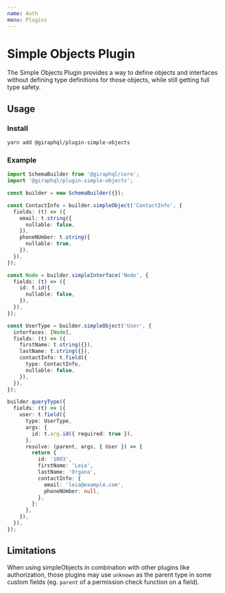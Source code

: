 ```yaml
---
name: Auth
menu: Plugins
---
```


# Simple Objects Plugin

The Simple Objects Plugin provides a way to define objects and interfaces without defining type
definitions for those objects, while still getting full type safety.

## Usage

### Install

```bash
yarn add @giraphql/plugin-simple-objects
```

### Example

```typescript
import SchemaBuilder from '@giraphql/core';
import '@giraphql/plugin-simple-objects';

const builder = new SchemaBuilder({});

const ContactInfo = builder.simpleObject('ContactInfo', {
  fields: (t) => ({
    email: t.string({
      nullable: false,
    }),
    phoneNUmber: t.string({
      nullable: true,
    }),
  }),
});

const Node = builder.simpleInterface('Node', {
  fields: (t) => ({
    id: t.id({
      nullable: false,
    }),
  }),
});

const UserType = builder.simpleObject('User', {
  interfaces: [Node],
  fields: (t) => ({
    firstName: t.string({}),
    lastName: t.string({}),
    contactInfo: t.field({
      type: ContactInfo,
      nullable: false,
    }),
  }),
});

builder.queryType({
  fields: (t) => ({
    user: t.field({
      type: UserType,
      args: {
        id: t.arg.id({ required: true }),
      },
      resolve: (parent, args, { User }) => {
        return {
          id: '1003',
          firstName: 'Leia',
          lastName: 'Organa',
          contactInfo: {
            email: 'leia@example.com',
            phoneNUmber: null,
          },
        };
      },
    }),
  }),
});
```

## Limitations

When using simpleObjects in combination with other plugins like authorization, those plugins may use
`unknown` as the parent type in some custom fields (eg. `parent` of a permission check function on a
field).
